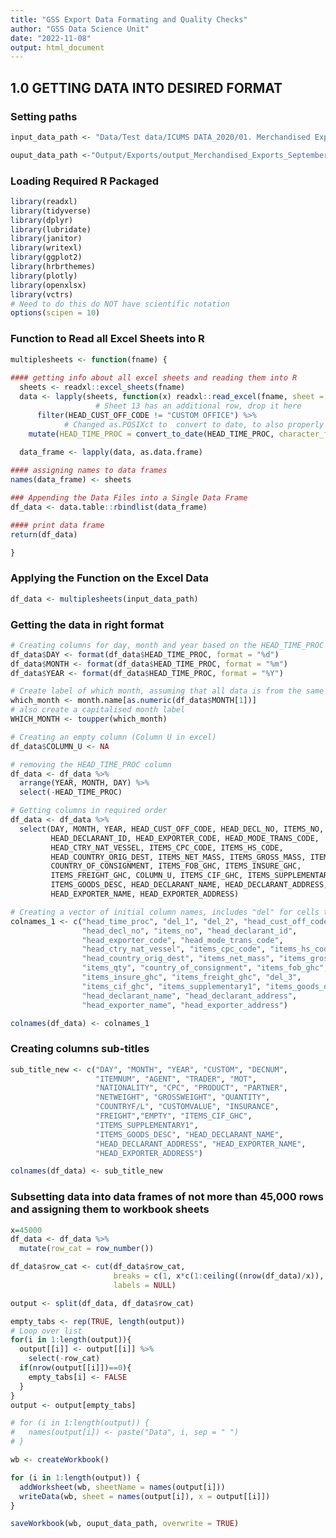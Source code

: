 ```yaml
---
title: "GSS Export Data Formating and Quality Checks"
author: "GSS Data Science Unit"
date: "2022-11-08"
output: html_document
---
```


## 1.0 GETTING DATA INTO DESIRED FORMAT

### Setting paths

```r
input_data_path <- "Data/Test data/ICUMS DATA_2020/01. Merchandised Export (10)_SEPT 2020.xlsx"

ouput_data_path <-"Output/Exports/output_Merchandised_Exports_September_2020.xlsx"
```

### Loading Required R Packaged

```r

library(readxl)    
library(tidyverse)
library(dplyr)
library(lubridate)
library(janitor)
library(writexl)
library(ggplot2)
library(hrbrthemes)
library(plotly)
library(openxlsx)
library(vctrs)
# Need to do this do NOT have scientific notation
options(scipen = 10)

```

### Function to Read all Excel Sheets into R

```r

multiplesheets <- function(fname) {
   
#### getting info about all excel sheets and reading them into R
  sheets <- readxl::excel_sheets(fname)
  data <- lapply(sheets, function(x) readxl::read_excel(fname, sheet = x, col_names = TRUE, skip = 4) %>% 
                   # Sheet 13 has an additional row, drop it here
      filter(HEAD_CUST_OFF_CODE != "CUSTOM OFFICE") %>%
            # Changed as.POSIXct to  convert to date, to also properly read sheet 13
    mutate(HEAD_TIME_PROC = convert_to_date(HEAD_TIME_PROC, character_fun = lubridate::dmy)))
  
  data_frame <- lapply(data, as.data.frame)

#### assigning names to data frames
names(data_frame) <- sheets

### Appending the Data Files into a Single Data Frame
df_data <- data.table::rbindlist(data_frame)

#### print data frame
return(df_data)

}

```
  

### Applying the Function on the Excel Data
```r

df_data <- multiplesheets(input_data_path)

```

### Getting the data in right format

```r

# Creating columns for day, month and year based on the HEAD_TIME_PROC column
df_data$DAY <- format(df_data$HEAD_TIME_PROC, format = "%d")
df_data$MONTH <- format(df_data$HEAD_TIME_PROC, format = "%m")
df_data$YEAR <- format(df_data$HEAD_TIME_PROC, format = "%Y")

# Create label of which month, assuming that all data is from the same month
which_month <- month.name[as.numeric(df_data$MONTH[1])]
# also create a capitalised month label
WHICH_MONTH <- toupper(which_month)

# Creating an empty column (Column U in excel)
df_data$COLUMN_U <- NA

# removing the HEAD_TIME_PROC column
df_data <- df_data %>% 
  arrange(YEAR, MONTH, DAY) %>% 
  select(-HEAD_TIME_PROC)

# Getting columns in required order
df_data <- df_data %>% 
  select(DAY, MONTH, YEAR, HEAD_CUST_OFF_CODE, HEAD_DECL_NO, ITEMS_NO,	
         HEAD_DECLARANT_ID, HEAD_EXPORTER_CODE, HEAD_MODE_TRANS_CODE, 
         HEAD_CTRY_NAT_VESSEL, ITEMS_CPC_CODE, ITEMS_HS_CODE, 
         HEAD_COUNTRY_ORIG_DEST, ITEMS_NET_MASS, ITEMS_GROSS_MASS, ITEMS_QTY, 
         COUNTRY_OF_CONSIGNMENT, ITEMS_FOB_GHC, ITEMS_INSURE_GHC, 
         ITEMS_FREIGHT_GHC, COLUMN_U, ITEMS_CIF_GHC, ITEMS_SUPPLEMENTARY1, 
         ITEMS_GOODS_DESC, HEAD_DECLARANT_NAME, HEAD_DECLARANT_ADDRESS, 
         HEAD_EXPORTER_NAME, HEAD_EXPORTER_ADDRESS)

# Creating a vector of initial column names, includes "del" for cells that need to be empty later
colnames_1 <- c("head_time_proc", "del_1", "del_2", "head_cust_off_code", 
                "head_decl_no", "items_no",	"head_declarant_id", 
                "head_exporter_code", "head_mode_trans_code", 
                "head_ctry_nat_vessel", "items_cpc_code", "items_hs_code", 
                "head_country_orig_dest", "items_net_mass", "items_gross_mass", 
                "items_qty", "country_of_consignment", "items_fob_ghc", 
                "items_insure_ghc", "items_freight_ghc", "del_3", 
                "items_cif_ghc", "items_supplementary1", "items_goods_desc", 
                "head_declarant_name", "head_declarant_address", 
                "head_exporter_name", "head_exporter_address")

colnames(df_data) <- colnames_1

```

### Creating columns sub-titles

```r
sub_title_new <- c("DAY", "MONTH", "YEAR", "CUSTOM", "DECNUM", 
                   "ITEMNUM", "AGENT", "TRADER", "MOT",
                   "NATIONALITY", "CPC", "PRODUCT", "PARTNER", 
                   "NETWEIGHT", "GROSSWEIGHT", "QUANTITY", 
                   "COUNTRYF/L", "CUSTOMVALUE", "INSURANCE", 
                   "FREIGHT","EMPTY", "ITEMS_CIF_GHC",
                   "ITEMS_SUPPLEMENTARY1", 
                   "ITEMS_GOODS_DESC", "HEAD_DECLARANT_NAME", 
                   "HEAD_DECLARANT_ADDRESS", "HEAD_EXPORTER_NAME", 
                   "HEAD_EXPORTER_ADDRESS")

colnames(df_data) <- sub_title_new

```

### Subsetting data into data frames of not more than 45,000 rows and assigning them to workbook sheets
```r

x=45000
df_data <- df_data %>% 
  mutate(row_cat = row_number())

df_data$row_cat <- cut(df_data$row_cat, 
                       breaks = c(1, x*c(1:ceiling((nrow(df_data)/x)), Inf)), 
                       labels = NULL)

output <- split(df_data, df_data$row_cat)

empty_tabs <- rep(TRUE, length(output))
# Loop over list
for(i in 1:length(output)){
  output[[i]] <- output[[i]] %>%
    select(-row_cat) 
  if(nrow(output[[i]])==0){
    empty_tabs[i] <- FALSE
  }
}
output <- output[empty_tabs]

# for (i in 1:length(output)) {
#   names(output[i]) <- paste("Data", i, sep = " ")
# }

wb <- createWorkbook()

for (i in 1:length(output)) {
  addWorksheet(wb, sheetName = names(output[i]))
  writeData(wb, sheet = names(output[i]), x = output[[i]])
}

saveWorkbook(wb, ouput_data_path, overwrite = TRUE)
```

